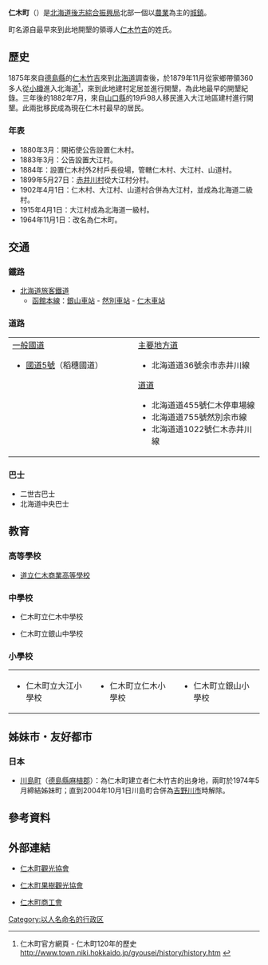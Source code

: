 {{日本町村
| 自治體名=仁木
| 町村=町
| 圖像=[[File:Shikaribetsu-eki01.JPG|240px]]
| 圖像說明=[[然別站|然別站]]
| 町村章=[[File:Symbol_of_Niki,_Hokkaido.svg|100px]]
| 日文原名=仁木町
| 平假名=にきちょう
| 羅馬字拼音=Niki-chō
| 都道府縣=北海道
| 支廳=後志綜合振興局
| 郡=余市郡
| 編號=01407-9
| 面積=167.93
| 邊界未定=
| 人口=3,943
| 統計時間=2007年12月31日
| 自治體=[[余市町|余市町]]、[[赤井川村|赤井川村]]、[[俱知安町|俱知安町]]、[[共和町|共和町]]、[[古平町|古平町]]
| 樹=[[櫻桃|櫻桃]]
| 花=[[大波斯菊|大波斯菊]]、[[薰衣草|薰衣草]]
| 鳥=[[大斑啄木鳥|大斑啄木鳥]]
| 其他象徵物=
| 其他象徵=
| 首長=[[三浦敏幸|三浦敏幸]]
| 卸任日期=
| 議員數=9
| 郵遞區號=048-2492
| 所在地=余市郡仁木町西町1丁目36番地1
| 電話號碼=135-32-3953
| 外部連結=http://www.town.niki.hokkaido.jp/
| 經度=
| 緯度=
| 地圖=[[File:Niki_in_Shiribeshi_Subprefecture.gif|250px]]
| 註記=人口：[http://www.pref.hokkaido.lg.jp/sk/tuk/900brr/index.htm 北海道官方網頁]
}}
'''仁木町'''（{{jpn|j=仁木町|hg=にきちょう|rm=Niki chō|f=y}}）是[[北海道|北海道]][[後志綜合振興局|後志綜合振興局]]北部一個以[[農業|農業]]為主的[[城鎮|城鎮]]。

町名源自最早來到此地開墾的領導人[[仁木竹吉|仁木竹吉]]的姓氏。

==歷史==
1875年來自[[德島縣|德島縣]]的[[仁木竹吉|仁木竹吉]]來到[[北海道|北海道]]調查後，於1879年11月從家鄉帶領360多人從[[小樽|小樽]]進入北海道<ref>仁木町官方網頁 - 仁木町120年的歷史 [http://www.town.niki.hokkaido.jp/gyousei/history/history.htm http://www.town.niki.hokkaido.jp/gyousei/history/history.htm] {{Wayback|url=http://www.town.niki.hokkaido.jp/gyousei/history/history.htm |date=20040904010903 }}</ref>，來到此地建村定居並進行開墾，為此地最早的開墾紀錄。三年後的1882年7月，來自[[山口縣|山口縣]]的19戶98人移民進入大江地區建村進行開墾。此兩批移民成為現在仁木村最早的居民。

===年表===
* 1880年3月：開拓使公告設置仁木村。
* 1883年3月：公告設置大江村。
* 1884年：設置仁木村外2村戶長役場，管轄仁木村、大江村、山道村。
* 1899年5月27日：[[赤井川村|赤井川村]]從大江村分村。
* 1902年4月1日：仁木村、大江村、山道村合併為大江村，並成為北海道二級村。
* 1915年4月1日：大江村成為北海道一級村。
* 1964年11月1日：改名為仁木町。

==交通==
===鐵路===
* [[北海道旅客鐵道|北海道旅客鐵道]]
** [[函館本線|函館本線]]：[[銀山車站|銀山車站]] - [[然別車站|然別車站]] - [[仁木車站|仁木車站]]

===道路===
<table width=60%><tr><td valign=top width=50%>
;[[一般國道|一般國道]]
* [[國道5號_(日本)|國道5號]]（稻穗國道）
</td><td valign=top>
;[[主要地方道|主要地方道]]
* 北海道道36號余市赤井川線
;[[都道府縣道|道道]]
* 北海道道455號仁木停車場線
* 北海道道755號然別余市線
* 北海道道1022號仁木赤井川線
</td></tr></table>

===巴士===
* 二世古巴士
* 北海道中央巴士
<!----
==觀光景點==
===觀光===
* 
---->
==教育==
===高等學校===
* [https://web.archive.org/web/20071001002737/http://www.nikishougyou.hokkaido-c.ed.jp/ 道立仁木商業高等學校]

===中學校===
* 仁木町立仁木中學校
</td><td valign=top>
* 仁木町立銀山中學校
</td></tr></table> 

===小學校===
<table width=100%><tr><td valign=top width=33%>
* 仁木町立大江小學校
</td><td valign=top width=33%>
* 仁木町立仁木小學校
</td><td valign=top width=33%>
* 仁木町立銀山小學校
</td></tr></table> 

==姊妹市・友好都市==
===日本===
* [[川島町_(德島縣)|川島町]]（[[德島縣|德島縣]][[麻植郡|麻植郡]]）：為仁木町建立者仁木竹吉的出身地，兩町於1974年5月締結姊妹町；直到2004年10月1日川島町合併為[[吉野川市|吉野川市]]時解除。
<!----
==本地出身之名人==
* 
---->
==參考資料==
{{reflist}}

==外部連結==
{{Commonscat|Niki, Hokkaido}}
* {{Ja icon}}[http://www.niki-kanko.jp/ 仁木町觀光協會] {{Wayback|url=http://www.niki-kanko.jp/ |date=20201129191120 }}
* {{Ja icon}}[https://web.archive.org/web/20080111212502/http://www1.ocn.ne.jp/~nikikaju/ 仁木町果樹觀光協會]
* {{Ja icon}}[http://www.nikisho.com/ 仁木町商工會] {{Wayback|url=http://www.nikisho.com/ |date=20201204044853 }}

{{後志支廳}}
{{Authority control}}

[[Category:以人名命名的行政区|Category:以人名命名的行政区]]